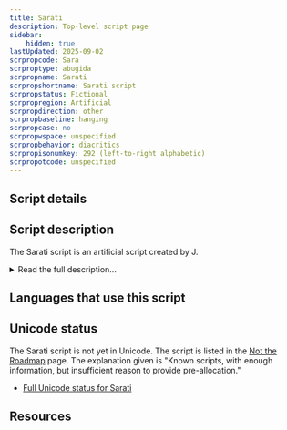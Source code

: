 ```yaml
---
title: Sarati
description: Top-level script page
sidebar:
    hidden: true
lastUpdated: 2025-09-02
scrpropcode: Sara
scrproptype: abugida
scrpropname: Sarati
scrpropshortname: Sarati script
scrpropstatus: Fictional
scrpropregion: Artificial
scrpropdirection: other
scrpropbaseline: hanging
scrpropcase: no
scrpropwspace: unspecified
scrpropbehavior: diacritics
scrpropisonumkey: 292 (left-to-right alphabetic)
scrpropotcode: unspecified
---
```



## Script details

<ScriptDetails />

## Script description

The Sarati script is an artificial script created by J.

<details>
<summary>Read the full description...</summary>R. R. Tolkien for writing the artificial language, Quenya, which is spoken in the fictional territory of Middle-earth, where many of Tolkien’s novels are set.

Sarati is an abugida. Each letter, called a _sarat_, represents one phoneme. The script is based on consonants, with vowels written as diacritics. The script can be written in any direction, vertically, horizontally or [boustrophedon](/reference/glossary#boust), but is most often written vertically from top to bottom.

Sarati was created partly to provide a history for the better-known [Tengwar](/scrlang/scripts/teng) script, which is claimed to be the descendant of Sarati.
</details>

## Languages that use this script

<WsList script='Sara' wsMax='5' />

## Unicode status

The Sarati script is not yet in Unicode. The script is listed in the [Not the Roadmap](http://www.unicode.org/roadmaps/not-the-roadmap/) page. The explanation given is "Known scripts, with enough information, but insufficient reason to provide pre-allocation."

- [Full Unicode status for Sarati](/scrlang/unicode/sara-unicode.md)



## Resources

<ScriptResources detailSummary='seemore' />

